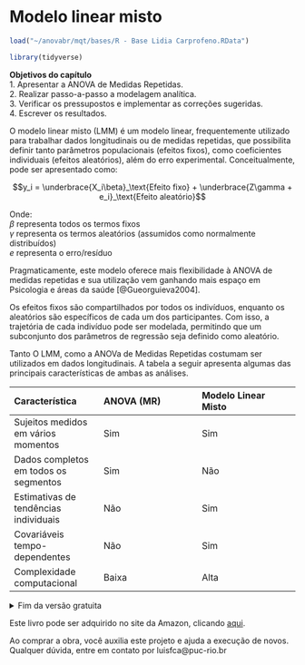 # Modelo linear misto

```r
load("~/anovabr/mqt/bases/R - Base Lidia Carprofeno.RData") 
```

```r
library(tidyverse)
```


::: {.objectives data-latex="" }
**Objetivos do capítulo**  
1. Apresentar a ANOVA de Medidas Repetidas.    
2. Realizar passo-a-passo a modelagem analítica.    
3. Verificar os pressupostos e implementar as correções sugeridas.  
4. Escrever os resultados.  
:::



O modelo linear misto (LMM) é um modelo linear, frequentemente utilizado para trabalhar dados longitudinais ou de medidas repetidas, que possibilita definir tanto parâmetros populacionais (efeitos fixos), como coeficientes individuais (efeitos aleatórios), além do erro experimental. Conceitualmente, pode ser apresentado como:

$$y_i = \underbrace{X_i\beta}_\text{Efeito fixo} + \underbrace{Z\gamma + e_i}_\text{Efeito aleatório}$$

Onde:  
$\beta$ representa todos os termos fixos  
$\gamma$ representa os termos aleatórios (assumidos como normalmente distribuídos)  
$e$ representa o erro/resíduo


Pragmaticamente, este modelo oferece mais flexibilidade à ANOVA de medidas repetidas e sua utilização vem ganhando mais espaço em Psicologia e áreas da saúde [@Gueorguieva2004]. 

Os efeitos fixos são compartilhados por todos os indivíduos, enquanto os aleatórios são específicos de cada um dos participantes. Com isso, a trajetória de cada indivíduo pode ser modelada, permitindo que um subconjunto dos parâmetros de regressão seja definido como aleatório.

Tanto O LMM, como a ANOVa de Medidas Repetidas costumam ser utilizados em dados longitudinais. A tabela a seguir apresenta algumas das principais características de ambas as análises.   

  | Característica                          | ANOVA (MR)     |   Modelo Linear Misto  |  
  | :----------                             | :-----------   | :-----------           |        
  | Sujeitos medidos em vários momentos     | Sim            | Sim                    |   
  | Dados completos em todos os segmentos   | Sim            | Não                    |   
  | Estimativas de tendências individuais   | Não            | Sim                    |
  | Covariáveis tempo-dependentes           | Não            | Sim                    |
  | Complexidade computacional              | Baixa          | Alta                   |


<details><summary>Fim da versão gratuita</summary>
 

## Pesquisa

::: {.base data-latex="" }   
  A base desta pesquisa está disponível em formato **R (Rdata)** e em **CSV**, que é lido pelo JASP. Clique na opção desejada.     
      
  <strong>Base R: </strong> [R - Base Lidia Carprofeno](https://github.com/anovabr/mqt/raw/master/bases/R%20-%20Base%20Lidia%20Carprofeno.RData)  

  <strong>Base JASP : </strong> [Base CSV - Lidia Carprofeno longo](https://github.com/anovabr/mqt/raw/master/bases/bases_csv_jasp.zip)
::: 



A esse momento, vamos ter como referência de análise a pesquisa intitulada ["Avaliação psicométrica em português do indicador de dor crônica de Helsinki em cães com sinais crônicos de osteoartrite"](https://www.scielo.br/scielo.php?script=sci_arttext&pid=S0102-09352019000100109), que tem como primeira autora Lídia Matsubara e eu sou coautor. Os dados dessa pesquisa foram previamente utilizados no capítulo de ANOVA de medidas repetidas.  

Nessa pesquisa, temos um <u>grupo controle</u> e um <u>grupo experimental</u> e todos os participantes foram avaliados em 5 momentos diferentes do tempo: 1 semana antes do início do tratamento (W2), imediatamente antes do início do tratamento (W0), duas semanas e quatro semanas após o tratamento ter iniciado (S2 e s4) e após uma semana da retirada do tratamento (s6). Trata-se de um delineamento 2x5, considerando os 2 grupos e as 5 medições ao longo do tempo.

## execução no R

A base `dados` reúne as varáveis da pesquisa. No entanto, ela está em formato largo (wide). Na maioria das vezes, o formato longo é o mais tipicamente encontrado para análises longitudinais e, por isso, será imeplementado pela função `pivot_longer` do `tidyverse`. 

```r
tratamento <- dados %>% 
  mutate(id = row_number()) %>% 
  select(id, grupo_dummy,starts_with("total_")) %>% 
  pivot_longer(-c(id,grupo_dummy),
                names_to = "tempo",
               values_to= "resultado") %>% 
  rename(grupo = grupo_dummy) %>% 
  filter(grupo < 3) %>% 
  mutate(grupo = factor(
    if_else(grupo == 1, "Placebo", "Experimental"))) %>% 
  mutate(tempo = factor(case_when(
    tempo == "total_w4" ~ "antes",
    tempo == "total_w0" ~ "no_dia",
    tempo == "total_s2" ~ "semana_2",
    tempo == "total_s4" ~ "semana_4",
    tempo == "total_s6" ~ "semana_6",
  )))
```

As variávies neste conjunto de dados são as seguintes:

```r
tratamento %>% names()
```

Dessa forma:  

`id` Identificação única de cada participante.       
`grupo` Indica o grupo em que o participante foi alocado, tal como previamente apresentado (controle ou experimental).      
`tempo` Indica cada um dos 5 pontos de medida.   
`resultado` Apresenta os valores obtido pela escala utilizada. Quão maior o resultado, mais intenso são os sintomas.   


Como uma primeira etapa, é importante criar tabelas e gráficos. Esses dois recursos apresentam as principais características dos grupos, bem como seus resultados.

```r
arsenal::tableby(tempo ~ resultado + grupo, 
                 test = FALSE,tratamento) %>% 
  summary() 
```

O gráfico de linhas tende a ser utilizado para medidas longitudinais e encontra-se a seguir.  

```r
ggplot(tratamento, aes(x=tempo, y=resultado, 
                       group=grupo, color=grupo)) + #variaveis
  stat_summary(fun = mean, geom = "line", size=1.0, 
               aes(linetype = grupo)) + #linha
  stat_summary(fun="mean", geom="point", size=2, 
               aes(shape = grupo)) + #pontos
  stat_summary(fun.data = mean_se, 
               geom = "errorbar",size=1) #barra de erro
```
   
Os resultados já deixam a impressão de que ambos os grupos tiveram desfechos próximos durante toda a pesquisa. Entretanto, testes formais precisam ser feitos para se chegar a esta conclusão. O R oferece alguns pacotes específicos para modelos mistos. Os pacotes `lme4` e `lmerTest` serão utilizados aqui.  

```r
library(lme4)
library(lmerTest)
```

A estrutura computacional da sintaxe do `lme4` é bastante similar aos modelos tradicionais de regressão que utilizam a função `lm`. No entanto, agora é possível incluir tanto efeitos fixos como aleatórios. Quando os termos são definidos como correlacionados, se utiliza uma barra verticail (|). Quando são definidos como descorrelacionados, duas barras verticais (||) são utilizadas.  

Nesta pesquisa, se assumiu que cada participante apresentava seu próprio intercepto, ou seja, seu próprio valor de início. A sintaxe a seguir cria o modelo e o armazena os resultados no vertor `mod_lme`.  

```r
mod_lme <- lmer(resultado ~ tempo*grupo + (1|id) , data = tratamento)
```

Repare que esse modelo é composto pelo se seguintes componentes:  
1. Os resultados são definidos na variável `resultado`  
2. efeito fixo do `tempo`  
3. efeito fixo do `grupo`,   
4. efeito fixo da interação `tempo x grupo`  
5. efeito aleatório do `id`, indicando um intercepto aleatório e específico por participante  


Uma vez que o modelo já foi criado, agora é necessário recuperar seus resultados. É importante notar que O pressuposto da normalidade é necessário e ele já foi acessado (e aceito) anteriormente. Conforme dito ao início do capítulo, O LMM relaxa o pressuposto esfericidadde e, por consequência, também o da homogeneidade [@Quen2004].

Inicialmente, a `anova` permite uma visualização de todos os coeficientes do modelo. Isso é importante para verificar cada um dos preditores estipulados e sua significância. A interpretação dos resultados é similar à realizada em modelos de regressão e totalmente convergente ao resultado obtido na ANOVA. Novamente, a leitura da tabela deve começar pela interação. 

```r
anova(mod_lme) %>% pander::pander()
```

Verifique que a tabela apresenta três os resultados: `tempo x grupo`, `grupo` e `tempo`. A técnica de Satterthwaite's method é utilizada para corrigir os valores do grau de liberdade e, consequentemente, os valores de p. Os resultados são virtualmente idênticos aos obtidos pela ANOVA, com a diferença que os graus de liberdade do numerador de do denominador não foram corrigidos.  

Para obter as informações completas do modelo, é necessário solicitar o `summary`. Essa função retorna 4 informações calculadas: `Scaled residuals`, `Random effects`, `Fixed effects` e `Correlation of Fixed Effect` e serve para aprofundar a interpretação dos resultados. Uma particular diferença entre esse relatório e o da ANOVA de Medidas Repetidas é o np2, que não faz parte do LMM.

```r
summary(mod_lme) 
```
## Execução no JASP  


A base utilizada será a intitulada "csv Lidia Carprofeno longo". Essa base tem o formato longo. Isso significa que os resultados obtidos no decorrer do tempo serão apresentados em cada uma das linhas do conjunto de dados. Modelos Lineares Mistos tendem a solicitar que os dados sejam organizados desta maneira.  

Após carregar a base no JASP, será necessário assegurar que a escala de medida de todas as variáveis está correta. A variável <u>id</u> deverá ser definido como nominal e para fazer isso, clique no símbolo da régua ao lado dela.

![](./img/cap_lmm_nivel_medida.png)

Uma lista de opções irá aparecer. Será necessário selecionar a opção nominal.


![](./img/cap_lmm_nivel_medida2.png)

De maneira próxima ao que foi realizado no R, é importante apresentar tabelas e gráficos descritivos. Estes elementos auxiliam em uma primeira visualização do padrão das respostas. Para fazer isso, será necessário apresentar tabelas e gráficos descritivos. Para fazer isso, é necessário clicar em `Descriptives`.

![](./img/cap_lmm_descriptives.png)
Ao clicar nesta opção, será possível eleger as variáveis que irão ser analisadas e as variáveis que irão funcionar como agrupadores. Na prática, a lista `Variables` irá reunir as variáveis dependentes, enquanto a variável independente será colocada na seção `Split`. É importante atentar à opção `Frequency tables (nominal and ordinal)`, que deve ser marcada quando o nível de medida da variável de interesse for nominal ou ordinal.

![](./img/cap_lmm_descriptives2.png)


O JASP permite fazer gráficos com apenas 1 agrupador. É possível, então, apresentar inicialmente os <u>resultados</u> pelo <u>tempo</u> e, em seguida, pelo <u>grupo</u>. Para isso, será necessário arrastar a variável <u>tempo</u> para o local de `Split` e a variável <u>resultado</u> para o local `Variables`. Ao fazer isso, o JASP irá preencher a tabela com várias informações descritivas.

É importante se lembrar que o JASP <u>não</u> está considerando o <u>grupo</u> que o participante foi alocado.

![](./img/cap_lmm_descriptives3.png)

Gráficos permitem um entendimento mais facilitado dos resultados. Para fazer isso, será necessário clicar na opção `Plots`.

![](./img/cap_lmm_plots.png)

Em seguida, será possível selecionar o `Boxplot` e `Boxplot element`. O gráfico aparecerá abaixo da tabela e irá apresentar diferentes informações estatísticas da distribuição dos resultados das variáveis em função do momento da pesquisa.

![](./img/cap_lmm_boxplots1.png)


Para gerar as estatísticas descritivas e a apresentação gráfica sobre a relação entre os <u>resultados</u> e os respectivos <u>grupos</u>, será necessário, substituir a variável <u>tempo</u> por <u>grupo</u> no espaço `Split`.

![](./img/cap_lmm_boxplots2.png)


Apesar dessas análises serem informativas, esta versão do JASP não integra todas as três variáveis desejadas nas tabelas e gráficos produzidos. Isso será feito posteriormente.


Para realizar um Modelos Linear Misto, será necessário clicar em `Mixed Models` e `Linear Mixed Models`.

![](./img/cap_lmm_interface.png)

Após fazer isso, a interface do programa será próxima à apresentada abaixo. 
![](./img/cap_lmm_interface2.png)
O local `Dependent Variable` irá reunir a VD e a variável <u>resultado</u> deverá ser arrastada até este espaço. `Fixed effects` é o local que irá reúnir as variáveis entre participantes e as variáveis <u>tempo</u> e <u>grupo</u> devem ser inseridas neste local. O `Random effects grouping factors` irá reunir a o efeito aleatório e <u>id</u> deverá ser arrastado para lá.


Ao fazer isso, o JASP irá realizar a análise e apresentar, automaticamente, os resultados.  


![](./img/cap_lmm_interface3.png)

Esses resultados são baseados na configuração padrão do JASP, que define tanto o intercepto como a inclinação como efeitos aleatórios. No entanto, nesta pesquisa, apenas o intercepto foi definido como aleatório. Para alterar essa configuração, será necessário clicar na opção `Model`, na parte esquerda do programa.

![](./img/cap_lmm_model.png)

Todas as caixas de seleção na seção `Random effects` devem ser desmarcadas.   

![](./img/cap_lmm_model2.png)

Após isso feito, o JASP irá refazer as análises e apresentar os resultados, mudando também as mensagens de aviso. 

A interpretação dos resultados agora pode ser feita, sempre começando pela interação. A interação `Grupo x Tempo` não foi significativa (F(4, 152) = 0.696, p = 0.596). O efeito do `Grupo` também não foi significativo (F(3, 38) = 0.706, p = 0.406). De maneira distinta, o `Tempo` foi um preditor significativo (F(4, 152) = 3.304, p = 0.013).

![](./img/cap_lmm_resultados.png)


Esta versão do JASP não oferece nenhum recurso para avaliar os pressupostos do modelo. Dessa maneira, isso não será realizado. 

Apresentações gráficas são extremamente importantes e para fazer isso, é necessário clicar em `Plots`

![](./img/cap_lmm_resultados_plots.png) 

A variável `Tempo` deve ser inserida no eixo horizontal (`Horizontal axis`) e a variável `grupo` em `Separated lines`. As outras opções não precisam ser alteradas. O gráfico será gerado automaticamente e servirá como um recurso extra para entender os resultados.  


![](./img/cap_lmm_resultados_plots2.png)
Notas: Infelizmente, o JASP não realiza um gráfico completo dessa maneira na seção `Descriptives`, tal como apresentado. Por vezes, será necessário primeiro rodar integralmente o Modelo Linear misto para depois gerar esta apresentação. Quase sempre, o eixo X recebe a variável com maior quantidade de níveis. Essa pesquisa não teve resultados significativos e, em função disso, testes post hoc não foram realizados. Entretanto, frequentemente os resultados são significativos e a mecânica das comparações pareadas é próxima ao que foi demonstrado no capítulo de ANOVA Fatorial.


## Escrita dos resultados


Um dos principais objetivos em delineamentos que contem com termos de interação é verificar se o efeito de uma variável depende dos níveis de outra. Nesta pesquisa, isso ocorreria caso os resultados obtidos dependessem da relação entre o tempo decorrido do tratamento e do grupo em que o participante tivesse sido alocado. No entanto, os resultados da interação não foram significativos, indicando que isso não parece ter ocorrido. Uma vez que o efeito principal do tempo foi significativo, é possível concluir que o tempo é um preditor significativo nos resultados, independente do grupo em que o participante se encontra.  

Abaixo uma sugestão de escrita baseada nas recomendações da American Psychological Association (APA).


::: {.writing }
**Como escrever os resultados** 

Os dados foram analisados através de um Modelo Linear de Efeitos Mistos, que verificou o efeito do tempo, do grupo, a interação entre esses dois preditores. Neste modelo, um intercepto aleatório foi definido para cada participante em com isso, essa análise levou em consideração tanto efeitos fixos quanto aleatórios. Os resultados permitiram concluir que Não há interação significativa tempo x grupo (F(4, 152 = 0.696), p = 0.596), bem como não há efeito significativo do grupo (F(1, 38 = 0.706), p = 0.406). Em outra direção, o efeito o tempo teve efeito significativo nos resultados (F(4, 152 = 3.304), p = 0.013).
:::


## Resumo  
::: {.explore }
1. O Modelo Linear de Efeitos Mistos (LMM) oferece maior versatilidade à ANOVA de medidas repetidas    
2. A ANOVA tem como pressuposto Normalidade e Esfericidade, enquanto o LMM apenas Normalidade dos resíduos
3. Os resultados frequentemente encontrados em ambos os modelos vão na mesma direção  
4. A implementação computacional é mais trabalhosa  
5. A escrita apresenta algumas particularidades relacionadas à cada modelo.    
:::


## Pesquisas adicionais  

1. Effects of Aerobic Training versus Breathing Exercises on Asthma Control: A Randomized Trial (DOI: 10.1016/j.jaip.2020.06.042)
Nesta pesquisa, 54 pacientes com asma foram aleatoriamente selecionados para receberem ou um tratamento baseado em exercícios aeróbicos ou um tratamento baseado em técnicas de respiração. Os pesquisadores acompanharam os participantes por 3 meses e concluíram que, em alguns aspectos, o grupo de exercícios aeróbicos teve uma melhora significativamente maior do que o grupo de técnicas respiratórias. Esses dados foram analisados por mim, apesar de não constar no manuscrito.   


</details>

::: {.amazon }
Este livro pode ser adquirido no site da Amazon, clicando [aqui](https://www.amazon.com.br/gp/product/B097CP7T9M?pf_rd_r=RDZC8XYMBC1WY69T0J8K&pf_rd_p=abb22e6b-8812-4b76-a424-5f0b098d2c90&pd_rd_r=ceec1911-f409-4acd-ac8f-2d5bc68dac43&pd_rd_w=wMUzJ&pd_rd_wg=ZK85a&ref_=pd_gw_unk).     

Ao comprar a obra, você auxilia este projeto e ajuda a execução de novos. Qualquer dúvida, entre em contato por luisfca@puc-rio.br  
:::

